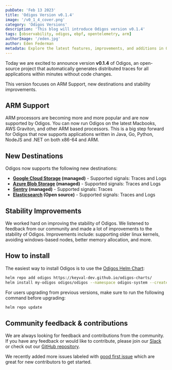 ```yaml
---
pubDate: 'Feb 13 2023'
title: 'Odigos Version v0.1.4'
image: '/v0_1_4_cover.png'
category: 'Odigos Versions'
description: 'This blog will introduce Odigos version v0.1.4'
tags: [observability, odigos, ebpf, opentelemetry, arm]
authorImage: '/eden.jpg'
author: Eden Federman
metadata: Explore the latest features, improvements, and additions in Odigos version v0.1.4, including ARM support and new destinations.
---
```


Today we are excited to announce version **v0.1.4** of Odigos, an open-source project that automatically generates distributed traces for all applications within minutes without code changes.

This version focuses on ARM Support, new destinations and stability improvements.

## ARM Support

ARM processors are becoming more and more popular and are now supported by Odigos. You can now run Odigos on the latest Macbooks, AWS Graviton, and other ARM based processors. This is a big step forward for Odigos that now supports applications written in Java, Go, Python, NodeJS and .NET on both x86-64 and ARM.

## New Destinations

Odigos now supports the following new destinations:

- **[Google Cloud Storage](https://docs.odigos.io/backends/gcs) (managed)** - Supported signals: Traces and Logs
- **[Azure Blob Storage](https://docs.odigos.io/backends/azureblob) (managed)** - Supported signals: Traces and Logs
- **[Sentry](https://docs.odigos.io/backends/sentry) (managed)** - Supported signals: Traces
- **[Elasticsearch](https://docs.odigos.io/backends/elasticsearch) (Open source)** - Supported signals: Traces and Logs

## Stability Improvements

We worked hard on improving the stability of Odigos. We listened to feedback from our community and made a lot of improvements to the stability of Odigos. Improvements include: supporting older linux kernels, avoiding windows-based nodes, better memory allocation, and more.

## How to install

The easiest way to install Odigos is to use the [Odigos Helm Chart](https://github.com/keyval-dev/odigos-charts):

```bash
helm repo add odigos https://keyval-dev.github.io/odigos-charts/
helm install my-odigos odigos/odigos --namespace odigos-system --create-namespace
```

For users upgrading from previous versions, make sure to run the following command before upgrading:

```bash
helm repo update
```

## Community feedback & contributions

We are always looking for feedback and contributions from the community. If you have any feedback or would like to contribute, please join our [Slack](https://join.slack.com/t/odigos/shared_invite/zt-1d7egaz29-Rwv2T8kyzc3mWP8qKobz~A) or check out our [GitHub repository](https://github.com/keyval-dev/odigos).

We recently added more issues labeled with [good first issue](https://github.com/keyval-dev/odigos/issues?q=is%3Aissue+is%3Aopen+label%3A%22good+first+issue%22) which are great for new contributors to get started.
